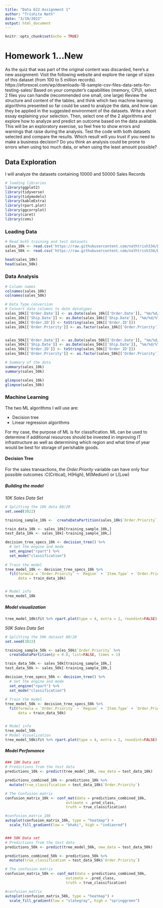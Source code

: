 ---
title: "Data 622 Assignment 1"
author: "Trishita Nath"
date: "3/19/2022"
output: html_document
---

```{r setup, include=FALSE}
knitr::opts_chunk$set(echo = TRUE)
```

# Homework 1...New
As the quiz that was part of the original content was discarded, here's a new assignment:
Visit the following website and explore the range of sizes of this dataset (from 100 to 5 million records).
https://eforexcel.com/wp/downloads-18-sample-csv-files-data-sets-for-testing-sales/ 
Based on your computer's capabilities (memory, CPU), select 2 files you can handle (recommended one small, one large)
Review the structure and content of the tables, and think which two machine learning algorithms presented so far could be used to analyze the data, and how can they be applied in the suggested environment of the datasets.
Write a short essay explaining your selection. Then, select one of the 2 algorithms and explore how to analyze and predict an outcome based on the data available. This will be an exploratory exercise, so feel free to show errors and warnings that raise during the analysis. Test the code with both datasets selected and compare the results. Which result will you trust if you need to make a business decision? Do you think an analysis could be prone to errors when using too much data, or when using the least amount possible?

## Data Exploration

I will analyze the datasets containing 10000 and 50000 Sales Records


```{r, message = FALSE, warning = FALSE, echo=FALSE}
# loading libraries
library(ggplot2)
library(tidyverse)
library(tidymodels)
library(kableExtra)
library(rpart.plot)
library(ggcorrplot)
library(caret)
library(cvms)
```

### Loading Data

```{r, message=FALSE, warning=FALSE, echo=FALSE}
# Read both training and test datasets
sales_10k <- read.csv('https://raw.githubusercontent.com/nathtrish334/Data-622/main/Assignments/Assignment-01/10000%20Sales%20Records.csv', stringsAsFactors = FALSE)
sales_50k <- read.csv('https://raw.githubusercontent.com/nathtrish334/Data-622/main/Assignments/Assignment-01/50000%20Sales%20Records.csv', stringsAsFactors = FALSE)

head(sales_10k)
head(sales_50k)
```

### Data Analysis

```{r, message=FALSE, warning=FALSE, echo=FALSE}
# Column names
colnames(sales_10k)
colnames(sales_50k)

# Data Type conversion
# Convert date columns to date datatypes
sales_10k[['Order.Date']] <- as.Date(sales_10k[['Order.Date']], "%m/%d/%Y")
sales_10k[['Ship.Date']] <- as.Date(sales_10k[['Ship.Date']], "%m/%d/%Y")
sales_10k[['Order.ID']] <- toString(sales_10k[['Order.ID']])
sales_10k[['Order.Priority']] <- as.factor(sales_10k[['Order.Priority']])


sales_50k[['Order.Date']] <- as.Date(sales_50k[['Order.Date']], "%m/%d/%Y")
sales_50k[['Ship.Date']] <- as.Date(sales_50k[['Ship.Date']], "%m/%d/%Y")
sales_50k[['Order.ID']] <- toString(sales_50k[['Order ID']])
sales_50k[['Order.Priority']] <- as.factor(sales_50k[['Order.Priority']])

# Summary of the data
summary(sales_10k)
summary(sales_50k)

glimpse(sales_10k)
glimpse(sales_50k)
```

### Machine Learning

The two ML algorithms I will use are:

* Decision tree
* Linear regression algorithms

For my case, the purpose of ML is for classification. ML can be used to determine if additional resources should be invested in improving IT infrastructure as well as determining which region and what time of year would be best for storage of perishable goods.

#### Decision Tree

For the sales transactions, the *Order.Priority* variable can have only four possible outcomes :C(Critical), H(High), M(Medium) or L(Low)

##### Building the model

*10K Sales Data Set*

```{r, message=FALSE, warning=FALSE, echo=FALSE}
# Splitting the 10k data 80/20
set.seed(3822)

training_sample_10k <-  createDataPartition(sales_10k$`Order.Priority`, p = 0.8, list=FALSE,times = 1)

train_data_10k <- sales_10k[training_sample_10k,]
test_data_10k <- sales_10k[-training_sample_10k,]

decision_tree_specs_10k <- decision_tree() %>% 
  # Set the engine and mode
  set_engine("rpart") %>%
  set_mode("classification")
  
# Train the model
tree_model_10k <- decision_tree_specs_10k %>%
  fit(formula = `Order.Priority` ~ `Region` + `Item.Type` + `Order.Priority` + `Total.Profit`,
      data = train_data_10k)


# Model info
tree_model_10k
```

##### Model visualization
```{r, message=FALSE, warning=FALSE, echo=FALSE}
tree_model_10k$fit %>% rpart.plot(type = 4, extra = 2, roundint=FALSE)
```

*50K Sales Data Set*


```{r, message=FALSE, warning=FALSE, echo=FALSE}
# Splitting the 50k dataset 80/20
set.seed(3822)

training_sample_50k <- sales_50k$`Order.Priority` %>% 
  createDataPartition(p = 0.8, list=FALSE, times = 1)

train_data_50k <- sales_50k[training_sample_10k,]
test_data_50k <- sales_50k[-training_sample_10k,]

decision_tree_specs_50k <- decision_tree() %>% 
  # Set the engine and mode
  set_engine("rpart") %>%
  set_mode("classification")
  
# Train the model
tree_model_50k <- decision_tree_specs_50k %>%
  fit(formula = `Order.Priority` ~ `Region` + `Item.Type` + `Order.Priority` + `Total.Profit`,
      data = train_data_50k)


# Model info
tree_model_50k
# Model Visualization
tree_model_50k$fit %>% rpart.plot(type = 4, extra = 2, roundint=FALSE)
```

##### Model Perfomance

```{r, message=FALSE, warning=FALSE, echo=FALSE}
### 10K Data set
# Predictions from the test data
predictions_10k <- predict(tree_model_10k, new_data = test_data_10k)

predictions_combined_10k <- predictions_10k %>% 
  mutate(true_classification = test_data_10k$`Order.Priority`)

# The Confusion matrix
confusion_matrix_10k <- conf_mat(data = predictions_combined_10k,
                            estimate = .pred_class,
                            truth = true_classification)

#confusion_matrix_10k
autoplot(confusion_matrix_10k, type = "heatmap") +
  scale_fill_gradient(low = "khaki", high = "indianred")


### 50K Data set
# Predictions from the test data
predictions_50k <- predict(tree_model_50k, new_data = test_data_50k)

predictions_combined_50k <- predictions_50k %>% 
  mutate(true_classification = test_data_50k$`Order.Priority`)

# The confusion matrix
confusion_matrix_50k <- conf_mat(data = predictions_combined_50k,
                            estimate = .pred_class,
                            truth = true_classification)

#confusion_matrix
autoplot(confusion_matrix_50k, type = "heatmap") +
  scale_fill_gradient(low = "slategray", high = "springgreen")

```